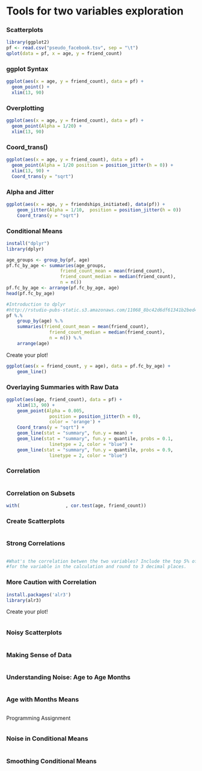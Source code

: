 Tools for two variables exploration
========================================================
### Scatterplots
```r
library(ggplot2)
pf <- read.csv("pseudo_facebook.tsv", sep = "\t")
qplot(data = pf, x = age, y = friend_count)
```


### ggplot Syntax
```r
ggplot(aes(x = age, y = friend_count), data = pf) + 
  geom_point() +
  xlim(13, 90)
```


### Overplotting
```r
ggplot(aes(x = age, y = friend_count), data = pf) + 
  geom_point(Alpha = 1/20) +
  xlim(13, 90)
```


### Coord_trans()
```r
ggplot(aes(x = age, y = friend_count), data = pf) + 
  geom_point(Alpha = 1/20 position = position_jitter(h = 0)) +
  xlim(13, 90) +
  Coord_trans(y = "sqrt")
```


### Alpha and Jitter
```r
ggplot(aes(x = age, y = friendships_initiated), data(pf)) + 
	geom_jitter(Alpha = 1/10,  position = position_jitter(h = 0))
	Coord_trans(y = "sqrt")
```


### Conditional Means
```r
install("dplyr")
library(dplyr)

age_groups <- group_by(pf, age)
pf.fc_by_age <- summaries(age_groups,
					friend_count_mean = mean(friend_count),
					friend_count_median = median(friend_count),
					n = n())
pf.fc_by_age <- arrange(pf.fc_by_age, age)
head(pf.fc_by_age)

#Introduction to dplyr
#http://rstudio-pubs-static.s3.amazonaws.com/11068_8bc42d6df61341b2bed45e9a9a3bf9f4.html
pf %.%
	group_by(age) %.%
	summaries(friend_count_mean = mean(friend_count),
				friend_count_median = median(friend_count),
				n = n()) %.%
	arrange(age)
```

Create your plot!

```r
ggplot(aes(x = friend_count, y = age), data = pf.fc_by_age) +
	geom_line()
```


### Overlaying Summaries with Raw Data
```r
ggplot(aes(age, friend_count), data = pf) +
	xlim(13, 90) +
	geom_point(Alpha = 0.005,
				position = position_jitter(h = 0),
				color = 'orange') +
	Coord_trans(y = "sqrt") + 
	geom_line(stat = "summary", fun.y = mean) +
	geom_line(stat = "summary", fun.y = quantile, probs = 0.1,
				linetype = 2, color = "blue") +
	geom_line(stat = "summary", fun.y = quantile, probs = 0.9,
				linetype = 2, color = "blue")
```


### Correlation
```r

```


### Correlation on Subsets
```r
with(                 , cor.test(age, friend_count))
```


### Create Scatterplots
```r

```


### Strong Correlations
```r

```


```r
#What's the correlation betwen the two variables? Include the top 5% of values 
#for the variable in the calculation and round to 3 decimal places.

```


### More Caution with Correlation
```r
install.packages('alr3')
library(alr3)
```

Create your plot!

```r

```


### Noisy Scatterplots
```r

```

### Making Sense of Data
```r

```


### Understanding Noise: Age to Age Months
```r

```


### Age with Months Means
```r

```

Programming Assignment
```r

```


### Noise in Conditional Means
```r

```


### Smoothing Conditional Means
```r

```
